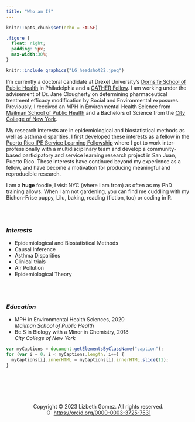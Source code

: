 ```yaml
---
title: "Who am I?"
---
```


```r

knitr::opts_chunk$set(echo = FALSE)
```

```css
.figure {
  float: right;
  padding: 5px;
  max-width:30%;
}
```

::: floating

```r
knitr::include_graphics("LG_headshot22.jpeg")
```

I'm currently a doctoral candidate at Drexel University's [Dornsife School of Public Health](https://drexel.edu/dornsife/academics/departments/environmental-occupational-health/eoh-student-profiles/) in Philadelphia and a [GATHER Fellow](https://drexel.edu/dornsife/global/global-health-training/gather/). I am working under the advisement of Dr. Jane Clougherty on determining pharmaceutical treatment efficacy modification by Social and Environmental exposures. Previously, I received an MPH in Environmental Health Science from [Mailman School of Public Health](https://www.publichealth.columbia.edu/academics/departments/environmental-health-sciences-ehs)  and a Bachelors of Science from the [City College of New York](https://www.ccny.cuny.edu/).

My research interests are in epidemiological and biostatistical methods as well as asthma disparities. I first developed these interests as a fellow in the [Puerto Rico IPE Service Learning Fellowship](https://www.publichealth.columbia.edu/research/puerto-rico) where I got to work inter-professionally with a multidisciplinary team and develop a community-based participatory and service learning research project in San Juan, Puerto Rico. These interests have continued beyond my experience as a fellow, and have become a motivation for producing meaningful and reproducible research.

I am a **huge** foodie, I visit NYC (where I am from) as often as my PhD training allows. When I am not gardening, you can find me cuddling with my Bichon-Frise puppy, Lilu, baking, reading (fiction, too) or coding in R.




<div class = "row">
  
<div class = "col-md-4">

<br><br>

### *Interests*

-   Epidemiological and Biostatistical Methods
-   Causal Inference
-   Asthma Disparities
-   Clinical trials
-   Air Pollution
-   Epidemiological Theory
</div>
  
<div class = "col-md-4">
<br><br>

### *Education*

-   MPH in Environmental Health Sciences, 2020 <br>
   *Mailman School of Public Health* <br>
-   Bc.S in Biology with a Minor in Chemistry, 2018 <br>
   *City College of New York* <br>
</div>
  

</div>
</div>




:::

```js
var myCaptions = document.getElementsByClassName("caption");
for (var i = 0; i < myCaptions.length; i++) {
  myCaptions[i].innerHTML = myCaptions[i].innerHTML.slice(11);
}
```

<br>
<br>
<br>
<br>

<center>Copyright &copy; 2023 Lizbeth Gomez. All rights reserved. </center>


<center><div itemscope itemtype="https://schema.org/Person"><a itemprop="sameAs" content="https://orcid.org/0000-0003-3725-7531" href="https://orcid.org/0000-0003-3725-7531" target="orcid.widget" rel="me noopener noreferrer" style="vertical-align:top;"><img src="https://orcid.org/sites/default/files/images/orcid_16x16.png" style="width:1em;margin-right:.5em;" alt="ORCID iD icon">https://orcid.org/0000-0003-3725-7531</a></div><center>

